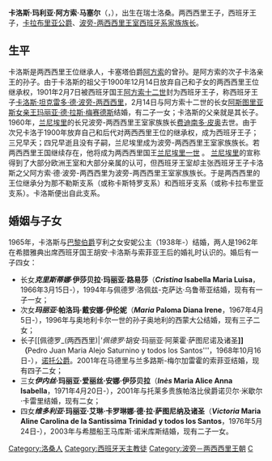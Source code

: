 {{blpunsourced|time=2014-03-12T11:52:25+00:00}}
{{Infobox royalty
|name=卡洛斯王子
|title=卡拉布里亚公爵
|succession=[[西西里和那不勒斯君主列表|波旁-两西西里王室西班牙系家族族长]]
|reign=1964年2月3日－2015年10月5日
|predecessor = [[阿方索_(卡拉布里亞公爵)|阿方索]]
|successor = [[佩德羅_(兩西西里)|佩德羅]]
|birth_date={{birth date|1938|1|16|df=y}}
|death_date={{death date and age|2015|10|5|1938|1|16|df=y}}
|spouse=奧爾良公主安妮
|father=卡拉布里亞公爵[[阿方索_(卡拉布里亞公爵)|阿方索]]
|mother=波旁-帕爾瑪公主愛麗絲
|issue=克里斯蒂娜公主<br>奧地利的西蒙大公妃瑪麗亞<br>卡拉布里亚公爵[[佩德羅_(兩西西里)|佩德羅]]<br>伊內絲公主<br>維多利亞公主
}}

'''卡洛斯·玛利亚·阿方索·马塞尔'''（{{lang-es|'''Carlos Maria Alfonso Marcel'''}}，{{bd|1938年|1月16日|2015年|10月5日|catIdx=Carlo}}），出生在瑞士洛桑。两西西里王子，西班牙王子，[[卡拉布里亚公爵|卡拉布里亚公爵]]、[[西西里和那不勒斯君主列表|波旁-两西西里王室西班牙系家族族长]]。

== 生平 ==

卡洛斯是两西西里王位继承人，卡塞塔伯爵[[阿方索_(两西西里)|阿方索]]的曾孙。是阿方索的次子卡洛亲王的孙子。由于卡洛斯的祖父于1900年12月14日放弃自己和子女的两西西里王位继承权，1901年2月7日被西班牙国王[[阿方索十二世|阿方索十二世]]封为西班牙王子，称西班牙王子[[卡洛斯·坦克雷多·德·波旁-两西西里|卡洛斯·坦克雷多·德·波旁-两西西里]]，2月14日与阿方索十二世的长女[[阿斯图里亚斯亲王|阿斯图里亚斯女亲王]][[玛丽亚·德·拉斯·梅赛德斯_(阿斯图里亚斯女亲王)|玛丽亚·德·拉斯·梅赛德斯]]结婚，有二子一女；卡洛斯的父亲就是其长子。
1960年，[[兰尼埃里_(两西西里)|兰尼埃里]]的长兄波旁-两西西里王室家族族长[[费迪南多·皮奥_(两西西里)|费迪南多·皮奥]]去世。由于次兄卡洛于1900年放弃自己和后代对两西西里王位的继承权，成为西班牙王子；三兄早夭；四兄早逝且没有子嗣，兰尼埃里成为波旁-两西西里王室家族族长。若两西西里王国继续存在，他将成为两西西里国王[[兰尼埃里_(两西西里)|兰尼埃里一世]] 。
[[兰尼埃里_(两西西里)|兰尼埃里]]的宣称得到了大部分欧洲王室和大部分亲属的认可，但西班牙王室却主张西班牙王子卡洛斯之父阿方索·德·波旁-两西西里为波旁-两西西里王室家族族长。于是两西西里的王位继承分为那不勒斯支系（或称卡斯特罗支系）和西班牙支系（或称卡拉布里亚支系）。卡洛斯便出自此支系。

== 婚姻与子女 ==
1965年，卡洛斯与[[巴黎伯爵|巴黎伯爵]]亨利之女安妮公主（1938年-）结婚，两人是1962年在希腊雅典出席西班牙国王胡安·卡洛斯与索菲亚王后的婚礼时认识的。婚后有一子四女：

* 长女'''''克里斯蒂娜''·伊莎贝拉·玛丽亚·路易莎'''（'''''Cristina'' Isabella Maria Luisa'''，1966年3月15日-），1994年与佩德罗·洛佩兹-克萨达·乌鲁蒂亚结婚，现有有一子一女；
* 次女'''''玛丽亚''·帕洛玛·戴安娜·伊伦妮'''（'''''Maria'' Paloma Diana Irene'''，1967年4月5日-），1996年与奥地利卡尔一世的孙子奥地利的西蒙大公结婚，现有三子二女；
* 长子[[佩德罗_(两西西里)|'''佩德罗''·胡安·玛丽亚·阿莱霍·萨图尼诺及诸圣''']]（'''Pedro Juan Maria Alejo Saturnino y todos los Santos'''，1968年10月16日-），[[诺托公爵|诺托公爵]]。2001年在马德里与兰多路斯-梅尔加雷霍的索菲亚结婚，现有四子二女；
* 三女'''''伊内丝''·玛丽亚·爱丽丝·安娜·伊莎贝拉'''（'''''Inès'' Maria Alice Anna Isabella'''，1971年4月20日-），2001年与托莱多贵族帕洛比侯爵诺贝尔·米歇尔·卡雷里结婚，现有二女；
* 四女'''''维多利亚''·玛丽亚·艾琳·卡罗琳娜·德·拉·萨图尼纳及诸圣'''（'''''Victoria'' Maria Aline Carolina de la Santissima Trinidad y todos los Santos'''，1976年5月24日-），2003年与希腊船王马库斯·诺米库斯结婚，现有二子一女。

{{start box}}
{{s-hou|[[西班牙波旁王朝|波旁-两西西里王朝]]|1938年|11月30日|[[卡佩王朝|卡佩王朝]]}}
{{s-reg|it}}
{{s-bef|before=[[阿方索_(卡拉布里亞公爵)|阿方索]]}}
{{s-ttl|title={{link-en|卡拉布里亞公爵|Duke of Calabria}}|years=1964年－2015年}}
{{s-aft|after=[[佩德羅_(兩西西里)|佩德羅]]}}
{{s-pre}}
{{s-bef|before=阿方索}}
{{s-ttl | title=[[西西里和那不勒斯君主列表#两西西里王位继承人|波旁-两西西里王室家族族长]]| years=1964年－2015年}}
{{s-aft|after=佩德羅}}
{{end box}}

[[Category:洛桑人|Category:洛桑人]]
[[Category:西班牙天主教徒|Category:西班牙天主教徒]]
[[Category:波旁－两西西里王朝|Category:波旁－两西西里王朝]]
[[Category:马德里康普顿斯大学校友|C]]